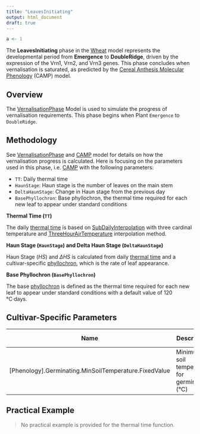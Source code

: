```yaml
---
title: "LeavesInitiating"
output: html_document
draft: true
---
```


```r
a <- 1

```

The **LeavesInitiating** phase in the [Wheat](/docs/Crops/Wheat) model represents the developmental period from **Emergence** to **DoubleRidge**, driven by the expression of the Vrn1, Vrn2, and Vrn3 genes. This phase concludes when vernalisation is saturated, as predicted by the [Cereal Anthesis Molecular Phenology](/docs/Models/PMF/Phenology/CAMP/index.qmd) (CAMP) model.


## Overview

The [VernalisationPhase](/docs/Models/PMF/Phenology/Phases/VernalisationPhase.qmd) Model is used to simulate the progress of vernalisation requirements. This phase begins when Plant `Emergence` to `DoubleRidge`.

## Methodology

See [VernalisationPhase](/docs/Models/PMF/Phenology/Phases/VernalisationPhase.qmd) and [CAMP](/docs/Models/PMF/Phenology/CAMP/index.qmd) model for details on how the vernalisation progress is calculated. Here is focusing on the parameters used in this phase, i.e. [CAMP](/docs/Models/PMF/Phenology/CAMP/index.qmd) with the following parameters:

* `TT`: Daily thermal time
* `HaunStage`: Haun stage is the number of leaves on the main stem
* `DeltaHaunStage`: Change in Haun stage from the previous day
* `BasePhyllochron`: Base phyllochron, the thermal time required for each new leaf to appear under standard conditions

**Thermal Time (`TT`)**

The daily [thermal time](ThermalTime.qmd) is based on [SubDailyInterpolation](/docs/Models/Functions/SubDailyInterpolation.qmd) with three cardinal temperature and [ThreeHourAirTemperature](/docs/Models/Functions/ThreeHourAirTemperature.qmd) interpolation method.

**Haun Stage (`HaunStage`) and Delta Haun Stage (`DeltaHaunStage`)**

Haun Stage ($HS$) and $\Delta HS$ is calculated from daily [thermal time](ThermalTime.qmd) and a cultivar-specific [phyllochron](Phyllochron.qmd), which is the rate of leaf appearance.

**Base Phyllochron (`BasePhyllochron`)**

The base [phyllochron](Phyllochron.qmd) is defined as the thermal time required for each new leaf to appear under standard conditions with a default value of 120 °C·days.


## Cultivar-Specific Parameters

| Name       | Description                                         | Default Value |
|------------|-----------------------------------------------------|---------------|
| [Phenology].Germinating.MinSoilTemperature.FixedValue   | Minimum soil temperature for germination (°C)      | 0.0           |

## Practical Example

> No practical example is provided for the thermal time function.

